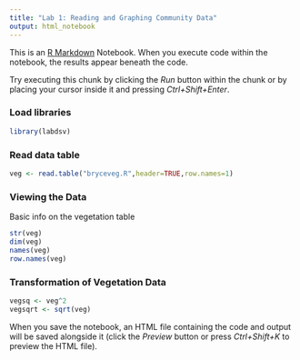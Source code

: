 ```yaml
---
title: "Lab 1: Reading and Graphing Community Data"
output: html_notebook
---
```


This is an [R Markdown](http://rmarkdown.rstudio.com) Notebook. When you execute code within the notebook, the results appear beneath the code. 

Try executing this chunk by clicking the *Run* button within the chunk or by placing your cursor inside it and pressing *Ctrl+Shift+Enter*. 

### Load libraries
```r
library(labdsv)

```

### Read data table

```r
veg <- read.table("bryceveg.R",header=TRUE,row.names=1)

```


### Viewing the Data

Basic info on the vegetation table

```r
str(veg)
dim(veg)
names(veg)
row.names(veg)

```

### Transformation of Vegetation Data

```r
vegsq <- veg^2
vegsqrt <- sqrt(veg)
```

When you save the notebook, an HTML file containing the code and output will be saved alongside it (click the *Preview* button or press *Ctrl+Shift+K* to preview the HTML file).
